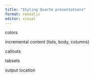 ```yaml
---
title: "Styling Quarto presentations"
format: revealjs
editor: visual
---
```


colors

incremental content (lists, body, columns)

callouts

tabsets

output location
